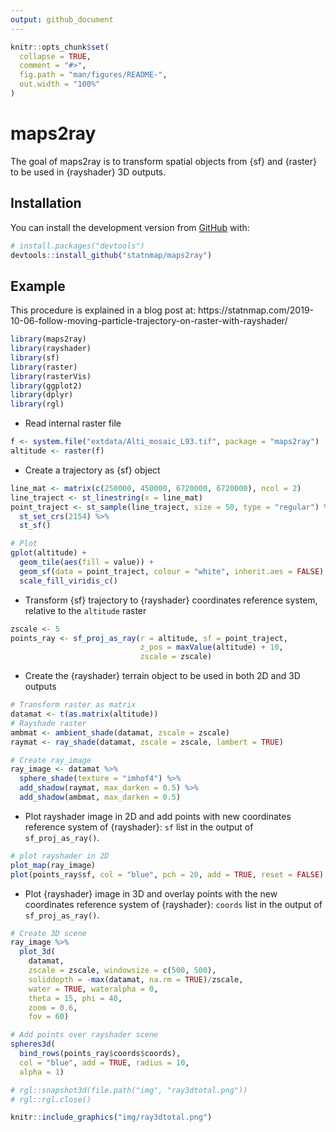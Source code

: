 ```yaml
---
output: github_document
---
```


<!-- README.md is generated from README.Rmd. Please edit that file -->

```r
knitr::opts_chunk$set(
  collapse = TRUE,
  comment = "#>",
  fig.path = "man/figures/README-",
  out.width = "100%"
)
```

# maps2ray

<!-- badges: start -->
<!-- badges: end -->

The goal of maps2ray is to transform spatial objects from {sf} and {raster} to
    be used in {rayshader} 3D outputs.

## Installation

You can install  the development version from [GitHub](https://github.com/) with:

``` r
# install.packages("devtools")
devtools::install_github("statnmap/maps2ray")
```
## Example

This procedure is explained in a blog post at: https://statnmap.com/2019-10-06-follow-moving-particle-trajectory-on-raster-with-rayshader/

```r
library(maps2ray)
library(rayshader)
library(sf)
library(raster)
library(rasterVis)
library(ggplot2)
library(dplyr)
library(rgl)
```

- Read internal raster file
```r
f <- system.file("extdata/Alti_mosaic_L93.tif", package = "maps2ray")
altitude <- raster(f)
```

- Create a trajectory as {sf} object
```r
line_mat <- matrix(c(250000, 450000, 6720000, 6720000), ncol = 2)
line_traject <- st_linestring(x = line_mat)
point_traject <- st_sample(line_traject, size = 50, type = "regular") %>% 
  st_set_crs(2154) %>% 
  st_sf()

# Plot
gplot(altitude) +
  geom_tile(aes(fill = value)) +
  geom_sf(data = point_traject, colour = "white", inherit.aes = FALSE) +
  scale_fill_viridis_c()
```

- Transform {sf} trajectory to {rayshader} coordinates reference system, relative to the `altitude` raster

```r
zscale <- 5
points_ray <- sf_proj_as_ray(r = altitude, sf = point_traject,
                             z_pos = maxValue(altitude) + 10,
                             zscale = zscale)

```

- Create the {rayshader} terrain object to be used in both 2D and 3D outputs  

```r
# Transform raster as matrix
datamat <- t(as.matrix(altitude))
# Rayshade raster
ambmat <- ambient_shade(datamat, zscale = zscale)
raymat <- ray_shade(datamat, zscale = zscale, lambert = TRUE)

# Create ray_image
ray_image <- datamat %>%
  sphere_shade(texture = "imhof4") %>%
  add_shadow(raymat, max_darken = 0.5) %>%
  add_shadow(ambmat, max_darken = 0.5) 
```

- Plot rayshader image in 2D and add points with new coordinates reference system of {rayshader}: `sf` list in the output of `sf_proj_as_ray()`.  

```r
# plot rayshader in 2D
plot_map(ray_image)
plot(points_ray$sf, col = "blue", pch = 20, add = TRUE, reset = FALSE)
```

- Plot {rayshader} image in 3D and overlay points with the new coordinates reference system of {rayshader}: `coords` list in the output of `sf_proj_as_ray()`.  

```r
# Create 3D scene
ray_image %>% 
  plot_3d(
    datamat,
    zscale = zscale, windowsize = c(500, 500),
    soliddepth = -max(datamat, na.rm = TRUE)/zscale,
    water = TRUE, wateralpha = 0,
    theta = 15, phi = 40,
    zoom = 0.6, 
    fov = 60)

# Add points over rayshader scene
spheres3d(
  bind_rows(points_ray$coords$coords),
  col = "blue", add = TRUE, radius = 10,
  alpha = 1)

# rgl::snapshot3d(file.path("img", "ray3dtotal.png"))
# rgl::rgl.close()
```
```r
knitr::include_graphics("img/ray3dtotal.png")
```


